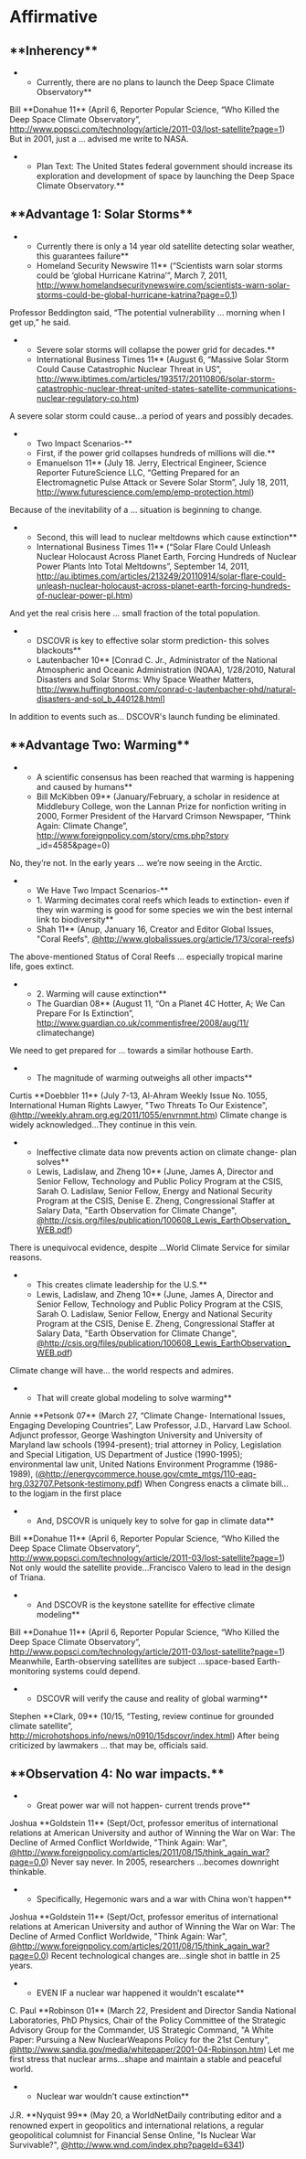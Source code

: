 =Affirmative= 
==**Inherency**== 
**Currently, there are no plans to launch the Deep Space Climate Observatory**
Bill **Donahue 11** (April 6, Reporter Popular Science, “Who Killed the Deep Space Climate Observatory”, http://www.popsci.com/technology/article/2011-03/lost-satellite?page=1)
But <span class="underline">in 2001</span>, just a ... advised me write to NASA.

**Plan Text: The United States federal government should increase its exploration and development of space by launching the Deep Space Climate Observatory.**

==**Advantage 1: Solar Storms**== 
**Currently there is only a 14 year old satellite detecting solar weather, this guarantees failure**
**Homeland Security Newswire 11** (“Scientists warn solar storms could be ‘global Hurricane Katrina’”, March 7, 2011, http://www.homelandsecuritynewswire.com/scientists-warn-solar-storms-could-be-global-hurricane-katrina?page=0,1) 
Professor Beddington said, “The potential vulnerability ... morning when I get up,” he said.

**Severe solar storms will collapse the power grid for decades.**
**International Business Times 11** (August 6, “Massive Solar Storm Could Cause Catastrophic Nuclear Threat in US”, http://www.ibtimes.com/articles/193517/20110806/solar-storm-catastrophic-nuclear-threat-united-states-satellite-communications-nuclear-regulatory-co.htm)
A severe solar storm could cause...a period of years and possibly decades.

**Two Impact Scenarios-**
**First, if the power grid collapses hundreds of millions will die.**
**Emanuelson 11** (July 18. Jerry, Electrical Engineer, Science Reporter FutureScience LLC, “Getting Prepared for an Electromagnetic Pulse Attack or Severe Solar Storm”, July 18, 2011, <span style="color: #000000;">[[http://www.futurescience.com/emp/emp-protection.html]]</span>) 
Because of the inevitability of a ... situation is beginning to change.

**Second, this will lead to nuclear meltdowns which cause extinction**
**International Business Times 11** (“Solar Flare Could Unleash Nuclear Holocaust Across Planet Earth, Forcing Hundreds of Nuclear Power Plants Into Total Meltdowns”, September 14, 2011, http://au.ibtimes.com/articles/213249/20110914/solar-flare-could-unleash-nuclear-holocaust-across-planet-earth-forcing-hundreds-of-nuclear-power-pl.htm)
And yet the real crisis here ... small fraction of the total population.

**DSCOVR is key to effective solar storm prediction- this solves blackouts**
**Lautenbacher 10** [Conrad C. Jr., Administrator of the National Atmospheric and Oceanic Administration (NOAA), 1/28/2010, Natural Disasters and Solar Storms: Why Space Weather Matters, <span style="color: #000000;">[[http://www.huffingtonpost.com/conrad-c-lautenbacher-phd/natural-disasters-and-sol_b_440128.html]]</span>]
In addition to events such as... DSCOVR's launch funding be eliminated.

==**Advantage Two: Warming**== 
**A scientific consensus has been reached that warming is happening and caused by humans**
**Bill McKibben 09** (January/February, a scholar in residence at Middlebury College, won the Lannan Prize for nonfiction writing in 2000, Former President of the Harvard Crimson Newspaper, “Think Again: Climate Change”, http://www.foreignpolicy.com/story/cms.php?story _id=4585&page=0)
No, they’re not. In the early years ... we’re now seeing in the Arctic.

**We Have Two Impact Scenarios-**
**1. Warming decimates coral reefs which leads to extinction- even if they win warming is good for some species we win the best internal link to biodiversity**
**Shah 11** (Anup, January 16, Creator and Editor Global Issues, "Coral Reefs", <span style="color: #000000;">[[@http://www.globalissues.org/article/173/coral-reefs]]</span>)
The above-mentioned Status of Coral Reefs ... especially tropical marine life, goes extinct.

**2. Warming will cause extinction**
**The Guardian 08** (August 11, “On a Planet 4C Hotter, A; We Can Prepare For Is Extinction”, http://www.guardian.co.uk/commentisfree/2008/aug/11/ climatechange)
We need to get prepared for ...<span class="underline"> towards a similar hothouse Earth</span>.

**The magnitude of warming outweighs all other impacts**
Curtis **Doebbler 11** (July 7-13, Al-Ahram Weekly Issue No. 1055, International Human Rights Lawyer, "Two Threats To Our Existence", <span style="color: #000000;">[[@http://weekly.ahram.org.eg/2011/1055/envrnmnt.htm]]</span>)
<span class="underline">Climate change is widely acknowledged...They continue in this vein</span>.

**Ineffective climate data now prevents action on climate change- plan solves**
**Lewis, Ladislaw, and Zheng 10** (June, James A, Director and Senior Fellow, Technology and Public Policy Program at the CSIS, Sarah O. Ladislaw, Senior Fellow, Energy and National Security Program at the CSIS, Denise E. Zheng, Congressional Staffer at Salary Data, "Earth Observation for Climate Change", <span style="color: #000000;">[[@http://csis.org/files/publication/100608_Lewis_EarthObservation_WEB.pdf]]</span>)
There is unequivocal evidence, despite ...World Climate Service for similar reasons.

**This creates climate leadership for the U.S.**
**Lewis, Ladislaw, and Zheng 10** (June, James A, Director and Senior Fellow, Technology and Public Policy Program at the CSIS, Sarah O. Ladislaw, Senior Fellow, Energy and National Security Program at the CSIS, Denise E. Zheng, Congressional Staffer at Salary Data, "Earth Observation for Climate Change", <span style="color: #000000;">[[@http://csis.org/files/publication/100608_Lewis_EarthObservation_WEB.pdf]]</span>)
Climate change will have...<span class="underline"> the world respects and admires</span>. 

**That will create global modeling to solve warming**
Annie **Petsonk 07** (March 27, “Climate Change- International Issues, Engaging Developing Countries”, Law Professor, J.D., Harvard Law School. Adjunct professor, George Washington University and University of Maryland law schools (1994-present); trial attorney in Policy, Legislation and Special Litigation, US Department of Justice (1990-1995); environmental law unit, United Nations Environment Programme (1986-1989), (<span style="color: #000000;">[[@http://energycommerce.house.gov/cmte_mtgs/110-eaq-hrg.032707.Petsonk-testimony.pdf]]</span>)
<span class="underline">When Congress enacts a climate bill... to the logjam in the first place</span>

**And, DSCOVR is uniquely key to solve for gap in climate data**
Bill **Donahue 11** (April 6, Reporter Popular Science, “Who Killed the Deep Space Climate Observatory”, http://www.popsci.com/technology/article/2011-03/lost-satellite?page=1)
Not only would <span class="underline">the satellite provide...</span>Francisco Valero to lead in the design of Triana.

**And DSCOVR is the keystone satellite for effective climate modeling**
Bill **Donahue 11** (April 6, Reporter Popular Science, “Who Killed the Deep Space Climate Observatory”, http://www.popsci.com/technology/article/2011-03/lost-satellite?page=1)
Meanwhile, <span class="underline">Earth-observing satellites are subject ...space-based Earth-monitoring systems</span> could <span class="underline">depend</span>.

**DSCOVR will verify the cause and reality of global warming**
Stephen **Clark, 09** (10/15, “Testing, review continue for grounded climate satellite”, http://microhotshops.info/news/n0910/15dscovr/index.html)
After being criticized by lawmakers ... that may be, officials said.

==**Observation 4: No war impacts.**== 
**Great power war will not happen- current trends prove** 
Joshua **Goldstein 11** (Sept/Oct, professor emeritus of international relations at American University and author of Winning the War on War: The Decline of Armed Conflict Worldwide, "Think Again: War", <span style="color: #000000;">[[@http://www.foreignpolicy.com/articles/2011/08/15/think_again_war?page=0,0]]</span>)
Never say never. <span class="underline">In 2005, researchers</span> ...<span class="underline">becomes downright thinkable</span>.

**Specifically, Hegemonic wars and a war with China won't happen**
Joshua **Goldstein 11** (Sept/Oct, professor emeritus of international relations at American University and author of Winning the War on War: The Decline of Armed Conflict Worldwide, "Think Again: War", <span style="color: #000000;">[[@http://www.foreignpolicy.com/articles/2011/08/15/think_again_war?page=0,0]]</span>)
<span class="underline">Recent technological changes are...single shot in battle in 25 years</span>.

**EVEN IF a nuclear war happened it wouldn't escalate**
C. Paul **Robinson 01** (March 22, President and Director Sandia National Laboratories, PhD Physics, Chair of the Policy Committee of the Strategic Advisory Group for the Commander, US Strategic Command, "A White Paper: Pursuing a New NuclearWeapons Policy for the 21st Century", <span style="color: #000000;">[[@http://www.sandia.gov/media/whitepaper/2001-04-Robinson.htm]]</span>)
Let me first stress that nuclear arms...shape and maintain a stable and peaceful world.

**Nuclear war wouldn’t cause extinction**
J.R.<span style="font-size: 16px;"> </span> **Nyquist 99** (May 20, a WorldNetDaily contributing editor and a renowned expert in geopolitics and international relations, a regular geopolitical columnist for Financial Sense Online, "Is Nuclear War Survivable?", <span style="color: #000000; text-decoration: none;">[[@http://www.wnd.com/index.php?pageId=6341]]</span>)